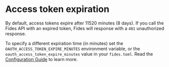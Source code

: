 
# Access token expiration

By default, access tokens expire after 11520 minutes (8 days). If you call the Fides API with an expired token, Fides will response with a `401` unauthorized response.

To specify a different expiration time (in minutes) set the `OAUTH_ACCESS_TOKEN_EXPIRE_MINUTES` environment variable, or the `oauth_access_token_expire_minutes` value in your `fides.toml`. Read the [Configuration Guide](#LINK) to learn more.
